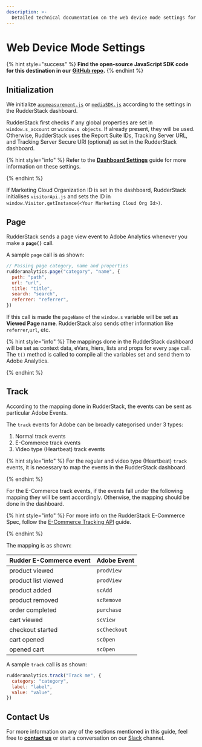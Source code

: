 ```yaml
---
description: >-
  Detailed technical documentation on the web device mode settings for Adobe Analytics destination.
---
```


# Web Device Mode Settings

{% hint style="success" %}
**Find the open-source JavaScript SDK code for this destination in our**
[**GitHub
repo**](https://github.com/rudderlabs/rudder-sdk-js/tree/adobe-analytics-dest-prod-staging/integrations/AdobeAnalytics)**.**
{% endhint %}

## Initialization

We initialize [`appmeasurement.js`](https://cdn.rudderlabs.com/adobe-analytics-js/adobe-analytics-js.js) or [`mediaSDK.js`](https://cdn.rudderlabs.com/adobe-analytics-js/adobe-analytics-js-heartbeat.js) according to the settings in the RudderStack dashboard.

RudderStack first checks if any global properties are set in `window.s_account` or `window.s objects`. If already present, they will be used. Otherwise, RudderStack uses the Report Suite IDs, Tracking Server URL, and Tracking Server Secure URl (optional) as set in the RudderStack dashboard.

{% hint style="info" %}
Refer to the [**Dashboard Settings**](https://docs.rudderstack.com/destinations/analytics/adobe-analytics/adobe-analytics-rudder-dashboard-settings) guide for more information on these settings.

{% endhint %}

If Marketing Cloud Organization ID is set in the dashboard, RudderStack initialises `visitorApi.js` and sets the ID in `window.Visitor.getInstance(<Your Marketing Cloud Org Id>)`.

## Page

RudderStack sends a page view event to Adobe Analytics whenever you make a **`page()`** call.

A sample `page` call is as shown:

```javascript
// Passing page category, name and properties
rudderanalytics.page("category", "name", {
  path: "path",
  url: "url",
  title: "title",
  search: "search",
  referrer: "referrer",
})
```

If this call is made the `pageName` of the `window.s` variable will be set as **Viewed Page name**. RudderStack also sends other information like `referrer`,`url`, etc.

{% hint style="info" %}
The mappings done in the RudderStack dashboard will be set as context data, eVars, hiers, lists and props for every `page` call. The `t()` method is called to compile all the variables set and send them to Adobe Analytics.

{% endhint %}

## Track

According to the mapping done in RudderStack, the events can be sent as particular Adobe Events.

The `track` events for Adobe can be broadly categorised under 3 types:

1. Normal track events
2. E-Commerce track events
3. Video type (Heartbeat) track events

{% hint style="info" %}
For the regular and video type (Heartbeat) `track` events, it is necessary to map the events in the RudderStack dashboard.

{% endhint %}

For the E-Commerce track events, if the events fall under the following mapping they will be sent accordingly. Otherwise, the mapping should be done in the dashboard.

{% hint style="info" %}
For more info on the RudderStack E-Commerce Spec, follow the [E-Commerce Tracking API](https://docs.rudderstack.com/rudderstack-api-spec/rudderstack-ecommerce-events-specification) guide.

{% endhint %}

The mapping is as shown:

| Rudder E-Commerce event | Adobe Event  |
| :---------------------- | :----------- |
| product viewed          | `prodView`   |
| product list viewed     | `prodView`   |
| product added           | `scAdd`      |
| product removed         | `scRemove`   |
| order completed         | `purchase`   |
| cart viewed             | `scView`     |
| checkout started        | `scCheckout` |
| cart opened             | `scOpen`     |
| opened cart             | `scOpen`     |

A sample `track` call is as shown:

```javascript
rudderanalytics.track("Track me", {
  category: "category",
  label: "label",
  value: "value",
})
```

## Contact Us

For more information on any of the sections mentioned in this guide, feel free to [**contact us**](mailto:%20docs@rudderstack.com) or start a conversation on our [Slack](https://resources.rudderstack.com/join-rudderstack-slack) channel.
